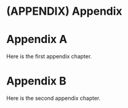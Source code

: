# (APPENDIX) Appendix {-} 

# Appendix A
Here is the first appendix chapter.

# Appendix B
Here is the second appendix chapter.
